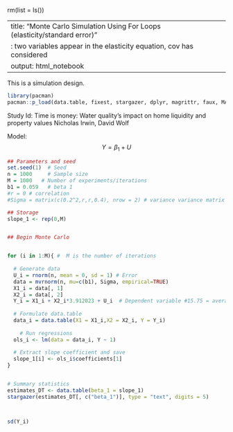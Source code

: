 rm(list = ls())

---
title: "Monte Carlo Simulation Using For Loops (elasticity/standard error)"
     : two variables appear in the elasticity equation, cov has considered
output: html_notebook
---

This is a simulation design. 

```{r}
library(pacman)
pacman::p_load(data.table, fixest, stargazer, dplyr, magrittr, faux, MASS) 
```

Study Id: Time is money: Water quality’s impact on home liquidity and property values
Nicholas Irwin, David Wolf 

Model: 
$$
Y =  \beta_1+U
$$

```{r OLS-n-100-M-100000}

## Parameters and seed
set.seed(1)  # Seed
n = 1000     # Sample size
M = 1000   # Number of experiments/iterations
b1 = 0.059   # beta 1
#r = 0 # correlation
#Sigma = matrix(c(0.2^2,r,r,0.4), nrow = 2) # variance variance matrix

## Storage 
slope_1 <- rep(0,M)


## Begin Monte Carlo


for (i in 1:M){ #  M is the number of iterations
  
  # Generate data
  U_i = rnorm(n, mean = 0, sd = 1) # Error
  data = mvrnorm(n, mu=c(b1), Sigma, empirical=TRUE)
  X1_i = data[, 1]
  X2_i = data[, 2]
  Y_i = X1_i + X2_i*3.912023 + U_i  # Dependent variable #15.75 = average WQ
  
  # Formulate data.table
  data_i = data.table(X1 = X1_i,X2 = X2_i, Y = Y_i)
  
    # Run regressions
  ols_i <- lm(data = data_i, Y ~ 1)
  
  # Extract slope coefficient and save
  slope_1[i] <- ols_i$coefficients[1]
}


# Summary statistics
estimates_DT <- data.table(beta_1 = slope_1)
stargazer(estimates_DT[, c("beta_1")], type = "text", digits = 5)




```
```{r}
sd(Y_i)


```

